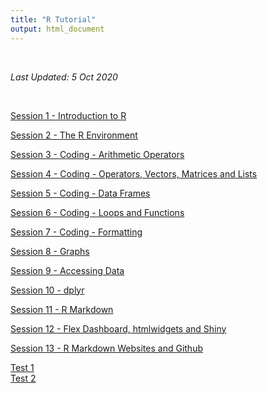 ```yaml
---
title: "R Tutorial"
output: html_document
---
```


<br>

*Last Updated: 5 Oct 2020*

<br>

[Session 1 - Introduction to R](RTutorial_01_Introduction-to-R.html)  

[Session 2 - The R Environment](RTutorial_02_The-RStudio-Environment.html)  

[Session 3 - Coding - Arithmetic Operators](RTutorial_03_Coding-Arithmetic-Operators.html)  

[Session 4 - Coding - Operators, Vectors, Matrices and Lists](RTutorial_04_Coding-Operators-Vectors-Matrices-Lists.html)  

[Session 5 - Coding - Data Frames](RTutorial_05_Coding-Data-Frames.html)  

[Session 6 - Coding - Loops and Functions](RTutorial_06_Coding-Loops-and-Functions.html)  

[Session 7 - Coding - Formatting](RTutorial_07_Coding-Formatting.html)  

[Session 8 - Graphs](RTutorial_08_Graphs.html)  

[Session 9 - Accessing Data](RTutorial_09_Accessing-Data.html)  

[Session 10 - dplyr](RTutorial_10_dplyr.html)  

[Session 11 - R Markdown](RTutorial_11_RMarkdown.html)  

[Session 12 - Flex Dashboard, htmlwidgets and Shiny](RTutorial_12_Flexdashboard-htmlwidgets-Shiny.html)  

[Session 13 - R Markdown Websites and Github](RTutorial_13_RMarkdown-Websites-and-Github.html)  

[Test 1](Arithmetic-Operators.html)  
[Test 2](Introduction-to-R.html) 